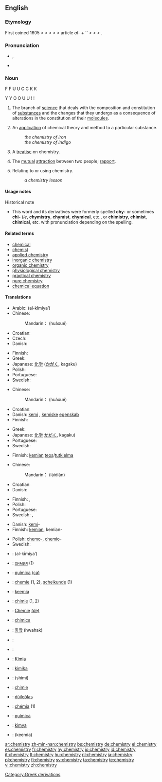 {{wikipedia}}
==English==

===Etymology===
First coined 1605 < {{term|chemist}} < {{term|chymist}} < {{L.}} {{term|alchimista|lang=la}} < {{Ar.}} {{term|الكيمياء|lang=ar|sc=Arab|tr=al-kīmiya’}} < article ''al-'' + {{AGr.}} ''{{term|χυμεία||art of alloying metals|tr=khumeia|lang=grc|sc=polytonic}} < {{term|χύμα||fluid|tr=khuma|lang=grc|sc=polytonic}} < {{term|χυμός||juice|tr=khumos|lang=grc|sc=polytonic}} < {{term|χέω||I pour|tr=kheō|lang=grc|sc=polytonic}}.

===Pronunciation===
*{{IPA|/ˈkɛm.ɪ.stri/}}, {{SAMPA|/"kEm.I.stri/}}
*{{audio|en-us-chemistry.ogg|Audio (US)}}

===Noun===
{{en-noun|chemistr|ies|-}}
F   F
U   U
C   C
K   K

Y   Y
O   O 
U   U 
!   !

# {{uncountable}} The branch of [[science]] that deals with the composition and constitution of [[substance]]s and the changes that they undergo as a consequence of alterations in the constitution of their [[molecule]]s.
# An [[application]] of chemical theory and method to a particular substance.
#: ''the chemistry of iron''
#: ''the chemistry of indigo''
# A [[treatise]] on chemistry.
# {{context|informal}} The [[mutual]] [[attraction]] between two people; [[rapport]].
# {{context|modifier}} Relating to or using chemistry.
#:''a chemistry lesson''

====Usage notes====
;Historical note
*This word and its derivatives were formerly spelled '''chy-''' or sometimes '''chi-''' (''ie'', '''chymistry''', '''chymist''', '''chymical''', etc., or '''chimistry''', '''chimist''', '''chimical''', etc. with pronunciation depending on the spelling.

====Related terms====
*[[chemical]]
*[[chemist]]
*[[applied chemistry]]
*[[inorganic chemistry]]
*[[organic chemistry]]
*[[physiological chemistry]]
*[[practical chemistry]]
*[[pure chemistry]]
*[[chemical equation]]

====Translations====
{{trans-top|branch of science}}
* Arabic: {{Arab|[[الكيمياء]]}} (al-kīmiya’) {{f}}
* Chinese:
*: Mandarin：{{zh-ts|化學|化学}} (huàxué)
* Croatian: {{t+|hr|kemija|f}}
* Czech: {{t+|cs|chemie|f}}
* Danish: {{t-|da|kemi|c}}
{{trans-mid}}
* Finnish: {{t+|fi|kemia}}
* Greek: {{t+|el|χημεία|f|tr=chimeía|sc=Grek}}
* Japanese: [[化学]] ([[かがく]], kagaku)
* Polish: {{t+|pl|chemia|f}}
* Portuguese: {{t+|pt|química|f}}
* Swedish: {{t+|sv|kemi|c}}
{{trans-bottom}}

{{trans-top|application of chemical theory and method to a particular substance}}
* Chinese:
*: Mandarin：{{zh-ts|化學|化学}} (huàxué)
* Croatian: {{t+|hr|kemija|f}}
* Danish: [[kemi]] {{c}}, [[kemiske]] [[egenskab]] {{c}}
* Finnish: {{t+|fi|kemia}}
{{trans-mid}}
* Greek: {{t+|el|χημεία|f|tr=chimeía|sc=Grek}}
* Japanese: [[化学]] [[かがく]], kagaku)
* Portuguese: {{t+|pt|química|f}}
* Swedish: {{t+|sv|kemi|c}}
{{trans-bottom}}

{{trans-top|treatise on chemistry}}
* Finnish: [[kemia|kemian]] [[teos]]/[[tutkielma]]
{{trans-mid}}
{{trans-bottom}}

{{trans-top|mutual attraction between two people}}
* Chinese:
*: Mandarin：{{zh-ts|[[來電]]|[[来电]]}} (láidiàn)
* Croatian: {{t+|hr|kemija|f}}
* Danish: {{t-|da|kemi|c}}
{{trans-mid}}
* Finnish: {{t-|fi|vetovoima}}, {{t+|fi|kemia}}
* Polish: {{t+|pl|chemia|f}}
* Portuguese: {{t+|pt|química|f}}
* Swedish: {{t+|sv|kemi|c}}, {{t|sv|personkemi|c}}
{{trans-bottom}}

{{trans-top|as modifier: relating to or using chemistry}}
* Danish: [[kemi]]-
* Finnish: [[kemia|kemian]], kemian-
{{trans-mid}}
* Polish: [[chemo]]-, [[chemio]]-
* Swedish: {{t|sv|kemi-|c}}
{{trans-bottom}}

{{checktrans-top}}
*{{ttbc|Arabic}}: {{Arab|[[الكيمياء]]}} (al-kīmiya’) {{f}}
*{{ttbc|Bulgarian}}: [[химия]] {{f}} (1)
*{{ttbc|Catalan}}: [[química]] {{f}} [[:ca:química|(ca)]]
*{{ttbc|Dutch}}: [[chemie]] {{f}} (1, 2), [[scheikunde]] {{f}} (1)
*{{ttbc|Estonian}}: [[keemia]]
*{{ttbc|French}}: [[chimie]] {{f}} (1, 2)
*{{ttbc|German}}: [[Chemie]] {{f}} [[:de:Chemie|(de)]]
*{{ttbc|Italian}}: [[chimica]] {{f}}
*{{ttbc|Korean}}: [[화학]] (hwahak)
*{{ttbc|Kurdish}}: {{KUchar|[[کیمیا]]}}
*{{ttbc|Norwegian}}: {{t-|no|kjemi|m}}
*{{ttbc|Malay}}: [[Kimia]]
*{{ttbc|Maltese}}: [[kimika]]
{{checktrans-mid}}
*{{ttbc|Persian}}: {{FAchar|[[شیمی]]}} (shimi)
*{{ttbc|Romanian}}: [[chimie]] {{f}}
*{{ttbc|Scottish Gaelic}}: [[dùileòlas]] {{m}}
*{{ttbc|Slovak}}: [[chémia]] {{f}} (1)
*{{ttbc|Spanish}}: [[química]] {{f}}
*{{ttbc|Turkish}}: [[kimya]]
*{{ttbc|Urdu}}: {{ur-Arab|[[کیمیا]]}} (keemia) {{m}}
{{checktrans-bottom}}

[[Category:Greek derivations]]

[[ar:chemistry]]
[[zh-min-nan:chemistry]]
[[bs:chemistry]]
[[de:chemistry]]
[[el:chemistry]]
[[es:chemistry]]
[[fr:chemistry]]
[[hy:chemistry]]
[[io:chemistry]]
[[id:chemistry]]
[[it:chemistry]]
[[lt:chemistry]]
[[hu:chemistry]]
[[nl:chemistry]]
[[ja:chemistry]]
[[pl:chemistry]]
[[fi:chemistry]]
[[sv:chemistry]]
[[ta:chemistry]]
[[te:chemistry]]
[[vi:chemistry]]
[[zh:chemistry]]